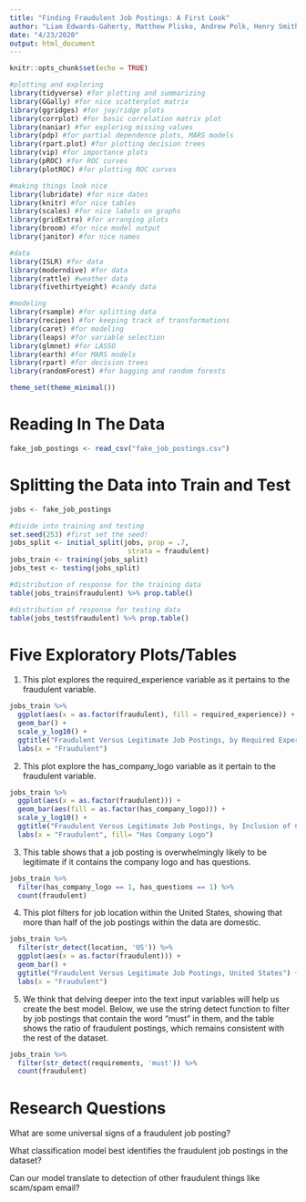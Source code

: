 ```yaml
---
title: "Finding Fraudulent Job Postings: A First Look"
author: "Liam Edwards-Gaherty, Matthew Plisko, Andrew Polk, Henry Smith"
date: "4/23/2020"
output: html_document
---
```


```r
knitr::opts_chunk$set(echo = TRUE)
```

```r
#plotting and exploring
library(tidyverse) #for plotting and summarizing
library(GGally) #for nice scatterplot matrix 
library(ggridges) #for joy/ridge plots
library(corrplot) #for basic correlation matrix plot
library(naniar) #for exploring missing values
library(pdp) #for partial dependence plots, MARS models
library(rpart.plot) #for plotting decision trees
library(vip) #for importance plots
library(pROC) #for ROC curves
library(plotROC) #for plotting ROC curves

#making things look nice
library(lubridate) #for nice dates
library(knitr) #for nice tables
library(scales) #for nice labels on graphs
library(gridExtra) #for arranging plots
library(broom) #for nice model output
library(janitor) #for nice names

#data
library(ISLR) #for data
library(moderndive) #for data
library(rattle) #weather data
library(fivethirtyeight) #candy data

#modeling
library(rsample) #for splitting data
library(recipes) #for keeping track of transformations
library(caret) #for modeling
library(leaps) #for variable selection
library(glmnet) #for LASSO
library(earth) #for MARS models
library(rpart) #for decision trees
library(randomForest) #for bagging and random forests

theme_set(theme_minimal())
```

# Reading In The Data
```r
fake_job_postings <- read_csv("fake_job_postings.csv")
```

# Splitting the Data into Train and Test
```r
jobs <- fake_job_postings

#divide into training and testing
set.seed(253) #first set the seed!
jobs_split <- initial_split(jobs, prop = .7, 
                             strata = fraudulent)
jobs_train <- training(jobs_split)
jobs_test <- testing(jobs_split)

#distribution of response for the training data
table(jobs_train$fraudulent) %>% prop.table()

#distribution of response for testing data
table(jobs_test$fraudulent) %>% prop.table()

```


# Five Exploratory Plots/Tables

1. This plot explores the required_experience variable as it pertains to the fraudulent variable.
```r
jobs_train %>%
  ggplot(aes(x = as.factor(fraudulent), fill = required_experience)) +
  geom_bar() +
  scale_y_log10() +
  ggtitle("Fraudulent Versus Legitimate Job Postings, by Required Experience", subtitle = "Y Axis on Log Scale") +
  labs(x = "Fraudulent")
```

2. This plot explore the has_company_logo variable as it pertain to the fraudulent variable.
```r
jobs_train %>%
  ggplot(aes(x = as.factor(fraudulent))) +
  geom_bar(aes(fill = as.factor(has_company_logo))) +
  scale_y_log10() +
  ggtitle("Fraudulent Versus Legitimate Job Postings, by Inclusion of Company Logo", subtitle = "Y Axis on Log Scale") +
  labs(x = "Fraudulent", fill= "Has Company Logo")
```

3. This table shows that a job posting is overwhelmingly likely to be legitimate if it contains the company logo and has questions.
```r
jobs_train %>%
  filter(has_company_logo == 1, has_questions == 1) %>%
  count(fraudulent)
```


4. This plot filters for job location within the United States, showing that more than half of the job postings within the data are domestic.
```r
jobs_train %>%
  filter(str_detect(location, 'US')) %>%
  ggplot(aes(x = as.factor(fraudulent))) +
  geom_bar() +
  ggtitle("Fraudulent Versus Legitimate Job Postings, United States") +
  labs(x = "Fraudulent")
```

5. We think that delving deeper into the text input variables will help us create the best model. Below, we use the string detect function to filter by job postings that contain the word "must" in them, and the table shows the ratio of fraudulent postings, which remains consistent with the rest of the dataset.
```r
jobs_train %>%
  filter(str_detect(requirements, 'must')) %>%
  count(fraudulent)
```




# Research Questions
What are some universal signs of a fraudulent job posting?

What classification model best identifies the fraudulent job postings in the dataset? 

Can our model translate to detection of other fraudulent things like scam/spam email?

